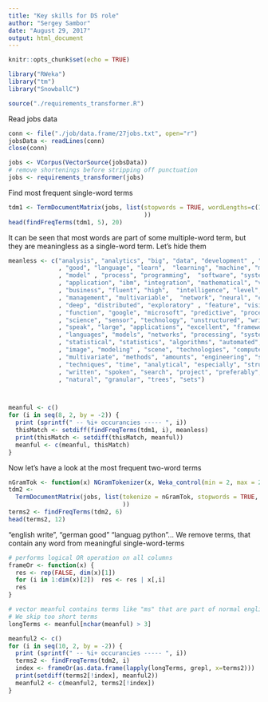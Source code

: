 ```yaml
---
title: "Key skills for DS role"
author: "Sergey Sambor"
date: "August 29, 2017"
output: html_document
---
```


```r
knitr::opts_chunk$set(echo = TRUE)
```

```r
library("RWeka")
library("tm")
library("SnowballC")

source("./requirements_transformer.R")
```
Read jobs data
```r
conn <- file("./job/data.frame/27jobs.txt", open="r")
jobsData <- readLines(conn)
close(conn)

jobs <- VCorpus(VectorSource(jobsData))
# remove shortenings before stripping off punctuation
jobs <- requirements_transformer(jobs)
```
Find most frequent single-word terms
```r
tdm1 <- TermDocumentMatrix(jobs, list(stopwords = TRUE, wordLengths=c(1,Inf)
                                      ))
head(findFreqTerms(tdm1, 5), 20)
```
It can be seen that most words are part of some multiple-word term, but they are meaningless as a single-word term.
Let's hide them
```r
meanless <- c("analysis", "analytics", "big", "data", "development" , "framework"
              , "good", "language", "learn",  "learning", "machine", "mining"
              , "model" , "process", "programming",  "software", "system", "tool"
              , "application", "ibm", "integration", "mathematical", "visualization"
              , "business", "fluent", "high",  "intelligence", "level", "modelling"
              , "management", "multivariable",  "network", "neural", "continuous"
              , "deep", "distributed", "exploratory" , "feature", "vision"
              , "function", "google", "microsoft", "predictive", "procedures"
              , "science", "sensor", "technology", "unstructured", "write"
              , "speak", "large", "applications", "excellent", "frameworks"
              , "languages", "models", "networks", "processing", "systems", "tools"
              , "statistical", "statistics", "algorithms", "automated", "embedded"
              , "image", "modeling" , "scene", "technologies", "computer"
              , "multivariate", "methods", "amounts", "engineering", "series"
              , "techniques", "time", "analytical", "especially", "structures"
              , "written", "spoken", "search", "project", "preferably", "knowledge"
              , "natural", "granular", "trees", "sets")



meanful <- c()
for (i in seq(8, 2, by = -2)) {
  print (sprintf(" -- %i+ occurancies ----- ", i))
  thisMatch <- setdiff(findFreqTerms(tdm1, i), meanless)
  print(thisMatch <- setdiff(thisMatch, meanful))
  meanful <- c(meanful, thisMatch)
}
```
Now let's have a look at the most frequent two-word terms
```r
nGramTok <- function(x) NGramTokenizer(x, Weka_control(min = 2, max = 2))
tdm2 <- 
  TermDocumentMatrix(jobs, list(tokenize = nGramTok, stopwords = TRUE, wordLengths=c(1,Inf)
                                ))
terms2 <- findFreqTerms(tdm2, 6)
head(terms2, 12)
```
"english write", "german good" "languag python"... We remove terms, that contain any word from meaningful single-word-terms
```r
# performs logical OR operation on all columns
frameOr <- function(x) {
  res <- rep(FALSE, dim(x)[1])
  for (i in 1:dim(x)[2])  res <- res | x[,i]
  res
}

# vector meanful contains terms like "ms" that are part of normal english words.
# We skip too short terms
longTerms <- meanful[nchar(meanful) > 3]

meanful2 <- c()
for (i in seq(10, 2, by = -2)) {
  print (sprintf(" -- %i+ occurancies ----- ", i))
  terms2 <- findFreqTerms(tdm2, i)
  index <- frameOr(as.data.frame(lapply(longTerms, grepl, x=terms2)))
  print(setdiff(terms2[!index], meanful2))
  meanful2 <- c(meanful2, terms2[!index])
}
```